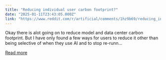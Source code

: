 ```yaml
---
title: "Reducing individual user carbon footprint?"
date: "2025-01-11T23:43:05.000Z"
link: "https://www.reddit.com/r/artificial/comments/1hz9b69/reducing_individual_user_carbon_footprint/"
---
```


Okay there is alot going on to reduce model and data center carbon footprint. But I have only found a few ways for users to reduce it other than being selective of when they use AI and to stop re-runn...

[Read more](https://www.reddit.com/r/artificial/comments/1hz9b69/reducing_individual_user_carbon_footprint/)

